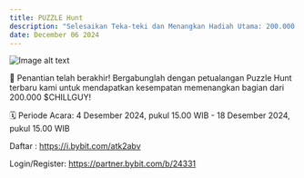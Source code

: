 ```yaml
---
title: PUZZLE Hunt
description: "Selesaikan Teka-teki dan Menangkan Hadiah Utama: 200.000 CHILLGUY Siap Diperebutkan!"
date: December 06 2024
---
```



![Image alt text](/images/puzzle.jpg "Bybit")

🎁 Penantian telah berakhir! Bergabunglah dengan petualangan Puzzle Hunt terbaru kami untuk mendapatkan kesempatan memenangkan bagian dari 200.000 $CHILLGUY!

🗓 Periode Acara: 4 Desember 2024, pukul 15.00 WIB - 18 Desember 2024, pukul 15.00 WIB

Daftar :
https://i.bybit.com/atk2abv

Login/Register:
https://partner.bybit.com/b/24331